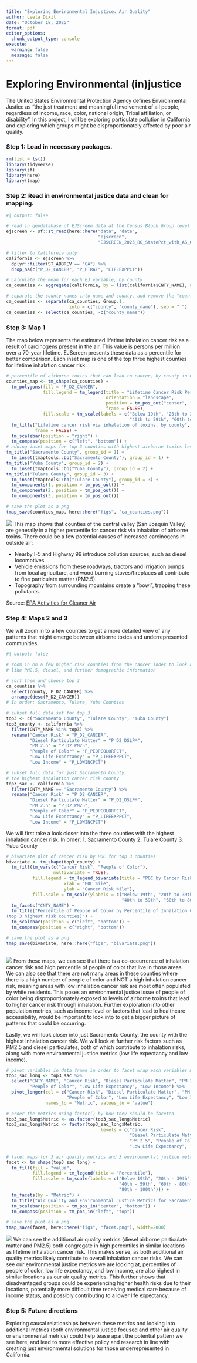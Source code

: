 ```yaml
---
title: "Exploring Environmental Injustice: Air Quality"
author: Leela Dixit
date: "October 18, 2025"
format: pdf
editor_options: 
  chunk_output_type: console
execute:
  warning: false
  message: false
---
```


# Exploring Environmental (in)justice

The United States Environmental Protection Agency defines Environmental Justice as "the just treatment and meaningful involvement of all people, regardless of income, race, color, national origin, Tribal affiliation, or disability". In this project, I will be exploring particulate pollution in California and exploring which groups might be disproportionately affected by poor air quality. 

### Step 1: Load in necessary packages.
```r
rm(list = ls())
library(tidyverse)
library(sf)
library(here)
library(tmap)
```

### Step 2: Read in environmental justice data and clean for mapping.
```r
#| output: false

# read in geodatabase of EJScreen data at the Census Block Group level
ejscreen <- sf::st_read(here::here("data", "data", 
                                   "ejscreen",
                                   "EJSCREEN_2023_BG_StatePct_with_AS_CNMI_GU_VI.gdb")) 

# filter to California only
california <- ejscreen %>%
  dplyr::filter(ST_ABBREV == "CA") %>% 
  drop_na(c("P_D2_CANCER", "P_PTRAF", "LIFEEXPPCT"))

# calculate the mean for each EJ variable, by county
ca_counties <- aggregate(california, by = list(california$CNTY_NAME), FUN = mean)

# separate the county names into name and county, and remove the "county" string
ca_counties <- separate(ca_counties, Group.1, 
                        into = c("county", "county_name"), sep = " ")
ca_counties <- select(ca_counties, -c("county_name"))
```

### Step 3: Map 1
The map below represents the estimated lifetime inhalation cancer risk as a result of carcinogens present in the air. This value is persons per million over a 70-year lifetime. EJScreen presents these data as a percentile for better comparison. Each inset map is one of the top three highest counties for lifetime inhalation cancer risk.
```r
# percentile of airborne toxics that can lead to cancer, by county in California
counties_map <- tm_shape(ca_counties) +
  tm_polygons(fill = "P_D2_CANCER",
              fill.legend = tm_legend(title = "Lifetime Cancer Risk Percentile",
                                      orientation = "landscape",
                                      position = tm_pos_out("center", "bottom"), 
                                      frame = FALSE),
              fill.scale = tm_scale(labels = c("Below 19th", "20th to 39th", 
                                               "40th to 59th", "60th to 80th"))) +
  tm_title("Lifetime cancer risk via inhalation of toxins, by county", 
           frame = FALSE) +
  tm_scalebar(position = "right") +
  tm_compass(position = c("left", "bottom")) +
# adding inset maps for top 3 counties with highest airborne toxics levels
tm_title("Sacramento County", group_id = 1) +
  tm_inset(tmaptools::bb("Sacramento County"), group_id = 1) +
tm_title("Yuba County", group_id = 2) +
  tm_inset(tmaptools::bb("Yuba County"), group_id = 2) +
tm_title("Tulare County", group_id = 3) +
  tm_inset(tmaptools::bb("Tulare County"), group_id = 3) +
  tm_components(1, position = tm_pos_out()) +
  tm_components(2, position = tm_pos_out()) +
  tm_components(3, position = tm_pos_out())

# save the plot as a png
tmap_save(counties_map, here::here("figs", "ca_counties.png"))
```
![](figs/ca_counties.png)
This map shows that counties of the central valley (San Joaquin Valley) are generally in a higher percentile for cancer risk via inhalation of airborne toxins. There could be a few potential causes of increased carcinogens in outside air:

- Nearby I-5 and Highway 99 introduce pollution sources, such as diesel locomotives.
- Vehicle emissions from these roadways, tractors and irrigation pumps from local agriculture, and wood burning stoves/fireplaces all contribute to fine particulate matter (PM2.5).
- Topography from surrounding mountains create a "bowl", trapping these pollutants.

Source: [EPA Activities for Cleaner Air](https://www.epa.gov/sanjoaquinvalley/epa-activities-cleaner-air#:~:text=This%20is%20a%20result%20of,particulate%20matter%20%E2%80%93%20known%20as%20PM2)

### Step 4: Maps 2 and 3
We will zoom in to a few counties to get a more detailed view of any patterns that might emerge between airborne toxics and underrepresented communities.

```r
#| output: false

# zoom in on a few higher risk counties from the cancer index to look at things 
# like PM2.5, diesel, and further demographic information

# sort them and choose top 3
ca_counties %>% 
  select(county, P_D2_CANCER) %>% 
  arrange(desc(P_D2_CANCER))
# In order: Sacramento, Tulare, Yuba Counties

# subset full data set for top 3
top3 <- c("Sacramento County", "Tulare County", "Yuba County")
top3_county <- california %>% 
  filter(CNTY_NAME %in% top3) %>% 
  rename("Cancer Risk" = "P_D2_CANCER",
         "Diesel Particulate Matter" = "P_D2_DSLPM",
         "PM 2.5" = "P_D2_PM25",
         "People of Color" = "P_PEOPCOLORPCT",
         "Low Life Expectancy" = "P_LIFEEXPPCT",
         "Low Income" = "P_LOWINCPCT")

# subset full data for just Sacramento County, 
# the highest inhalation cancer risk county
top3_sac <- california %>% 
  filter(CNTY_NAME == "Sacramento County") %>% 
  rename("Cancer Risk" = "P_D2_CANCER",
         "Diesel Particulate Matter" = "P_D2_DSLPM",
         "PM 2.5" = "P_D2_PM25",
         "People of Color" = "P_PEOPCOLORPCT",
         "Low Life Expectancy" = "P_LIFEEXPPCT",
         "Low Income" = "P_LOWINCPCT")
```


We will first take a look closer into the three counties with the highest inhalation cancer risk. In order:
1. Sacramento County
2. Tulare County
3. Yuba County

```r
# bivariate plot of cancer risk by POC for top 3 counties
bivariate <- tm_shape(top3_county) +
  tm_fill(tm_vars(c("Cancer Risk", "People of Color"),
                  multivariate = TRUE),
          fill.legend = tm_legend_bivariate(title = "POC by Cancer Risk",
                      xlab = "POC %ile",
                      ylab = "Cancer Risk %ile"),
          fill.scale = tm_scale(ylabels = c("Below 19th", "20th to 39th", 
                                            "40th to 59th", "60th to 80th"))) +
  tm_facets("CNTY_NAME") +
  tm_title("Percentile of People of Color by Percentile of Inhalation Cancer Risk 
(top 3 highest risk counties)") +
  tm_scalebar(position = c("left", "bottom")) +
  tm_compass(position = c("right", "bottom")) 

# save the plot as a png
tmap_save(bivariate, here::here("figs", "bivariate.png"))
  
```
![](figs/bivariate.png)
From these maps, we can see that there is a co-occurrence of inhalation cancer risk and high percentile of people of color that live in those areas. We can also see that there are not many areas in these counties where there is a high number of people of color and NOT a high inhalation cancer risk, meaning areas with low inhalation cancer risk are most often populated by white residents. This poses an environmental justice issue of people of color being disproportionately exposed to levels of airborne toxins that lead to higher cancer risk through inhalation. Further exploration into other population metrics, such as income level or factors that lead to healthcare accessibility, would be important to look into to get a bigger picture of patterns that could be occurring.

Lastly, we will look closer into just Sacramento County, the county with the highest inhalation cancer risk. We will look at further risk factors such as PM2.5 and diesel particulates, both of which contribute to inhalation risks, along with more environmental justice metrics (low life expectancy and low income).

```r
# pivot variables in data frame in order to facet wrap each variables map easily
top3_sac_long <- top3_sac %>% 
  select("CNTY_NAME", "Cancer Risk", "Diesel Particulate Matter", "PM 2.5", 
         "People of Color", "Low Life Expectancy", "Low Income") %>% 
  pivot_longer(col = c("Cancer Risk", "Diesel Particulate Matter", "PM 2.5", 
                       "People of Color", "Low Life Expectancy", "Low Income"),
               names_to = "Metric", values_to = "value")

# order the metrics using factor() by how they should be faceted
top3_sac_long$Metric <- as.factor(top3_sac_long$Metric) 
top3_sac_long$Metric <- factor(top3_sac_long$Metric, 
                                    levels = c("Cancer Risk", 
                                               "Diesel Particulate Matter", 
                                               "PM 2.5", "People of Color", 
                                               "Low Life Expectancy", "Low Income")) 
```

```r
# facet maps for 3 air quality metrics and 3 environmental justice metrics
facet <- tm_shape(top3_sac_long) +
  tm_fill(fill = "value",
          fill.legend = tm_legend(title = "Percentile"),
          fill.scale = tm_scale(labels = c("Below 19th", "20th - 39th", 
                                           "40th - 59th", "60th - 80th", 
                                           "80th - 100th"))) +
  tm_facets(by = "Metric") +
  tm_title("Air Quality and Environmental Justice Metrics for Sacramento County") +
  tm_scalebar(position = tm_pos_in("center", "bottom")) +
  tm_compass(position = tm_pos_in("left", "top"))

# save the plot as a png
tmap_save(facet, here::here("figs", "facet.png"), width=2000)

```
![](figs/facet.png)
We can see the additional air quality metrics (diesel airborne particulate matter and PM2.5) both congregate in high percentiles in similar locations as lifetime inhalation cancer risk. This makes sense, as both additional air quality metrics likely contribute to overall inhalation cancer risks. We can see our environmental justice metrics we are looking at, percentiles of people of color, low life expectancy, and low income, are also highest in similar locations as our air quality metrics. This further shows that disadvantaged groups could be experiencing higher health risks due to their locations, potentially more difficult time receiving medical care because of income status, and possibly contributing to a lower life expectancy. 

### Step 5: Future directions
Exploring causal relationships between these metrics and looking into additional metrics (both environmental justice focused and other air quality or environmental metrics) could help tease apart the potential pattern we see here, and lead to more effective policy and research in line with creating just environmental solutions for those underrepresented in California.